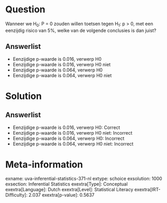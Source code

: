 Question
========

Wanneer we H~0~: P = 0 zouden willen toetsen tegen H~1~: p \> 0, met een
eenzijdig risico van 5%, welke van de volgende conclusies is dan juist?

Answerlist
----------

* Eenzijdige p-waarde is 0.016, verwerp H0
* Eenzijdige p-waarde is 0.016, verwerp H0 niet
* Eenzijdige p-waarde is 0.064, verwerp H0
* Eenzijdige p-waarde is 0.064, verwerp H0 niet

Solution
========

Answerlist
----------

* Eenzijdige p-waarde is 0.016, verwerp H0: Correct
* Eenzijdige p-waarde is 0.016, verwerp H0 niet: Incorrect
* Eenzijdige p-waarde is 0.064, verwerp H0: Incorrect
* Eenzijdige p-waarde is 0.064, verwerp H0 niet: Incorrect

Meta-information
================
exname: uva-inferential-statistics-371-nl
extype: schoice
exsolution: 1000
exsection: Inferential Statistics
exextra[Type]: Conceptual
exextra[Language]: Dutch
exextra[Level]: Statistical Literacy
exextra[IRT-Difficulty]: 2.037
exextra[p-value]: 0.5637
